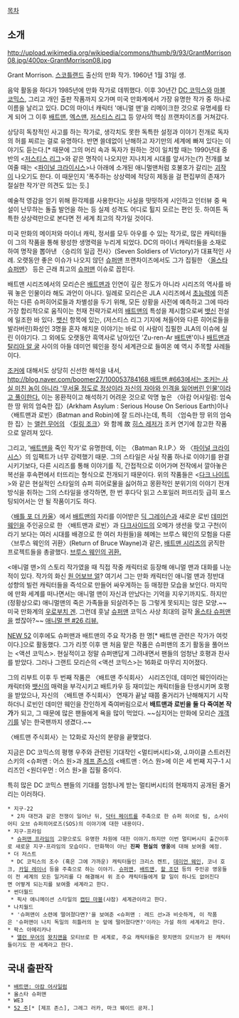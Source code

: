 [[목차]]

== 소개 ==
http://upload.wikimedia.org/wikipedia/commons/thumb/9/93/GrantMorrison08.jpg/400px-GrantMorrison08.jpg

Grant Morrison. [[스코틀랜드]] 출신의 만화 작가. 1960년 1월 31일 생.

음악 활동을 하다가 1985년에 만화 작가로 데뷔했다. 이후 30년간 [[DC 코믹스]]와 [[마블 코믹스]], 그리고 개인 출판 작품까지 오가며 미국 만화계에서 가장 유명한 작가 중 하나로 이름을 날리고 있다. DC의 마이너 캐릭터 '애니멀 맨'을 리메이크한 것으로 유명세를 타게 되어 그 이후 [[배트맨]], [[엑스맨]], [[저스티스 리그]] 등 양사의 핵심 프랜차이즈를 거쳐갔다.

상당히 독창적인 사고를 하는 작가로, 생각치도 못한 독특한 설정과 이야기 전개로 독자의 허를 찌르는 걸로 유명하다. 반면 쓸데없이 난해하고 자기만의 세계에 빠져 있다는 이야기도 듣는다.[* 때문에 그의 머리 속과 독자가 원하는 것이 일치할 때는 1990년대 중반의 <[[저스티스 리그]]>와 같은 명작이 나오지만 지나치게 시대를 앞서가는(?) 전개를 보여줄 때는 <[[파이널 크라이시스]]>나 아래에 소개된 애니멀맨처럼 호불호가 갈리는 [[괴작]]이 나오기도 한다. 이 때문인지 '폭주하는 상상력에 적당히 제동을 걸 편집부의 존재가 절실한 작가'란 의견도 있는 듯.]

예술적 영감을 얻기 위해 환각제를 사용한다는 사실을 떳떳하게 시인하고 인터뷰 중 욕설이 난무하는 돌출 발언을 하는 등 실제 성격도 어디로 튈지 모르는 편인 듯. 하여튼 독특한 상상력만으로 본다면 전 세계 최고의 작가일 것이다.

미국 만화의 메이저와 마이너 캐릭, 정서를 모두 아우를 수 있는 작가로, 많은 캐릭터들이 그의 작품을 통해 왕성한 생명력을 누리게 되었다. DC의 마이너 캐릭터들을 소재로 하여 명작을 뽑아낸 〈승리의 일곱 전사〉(Seven Soldiers of Victory)가 대표적인 사례. 오랫동안 좋은 이슈가 나오지 않던 [[슈퍼맨]] 프랜차이즈에서도 그가 집필한 〈[[올스타 슈퍼맨]]〉 등은 근래 최고의 [[슈퍼맨]] 이슈로 꼽힌다.

배트맨 시리즈에서의 모리슨은 [[배트맨]]과 인연이 깊은 정도가 아니라 시리즈의 역사를 바꿔 놓은 인물이라 해도 과언이 아니다. 일례로 모리슨은 JLA 시리즈에서 [[초능력]]에 의존하는 다른 슈퍼히어로들과 차별성을 두기 위해, 모든 상황을 사전에 예측하고 그에 따라 가장 합리적으로 움직이는 천재 전략가로서의 [[배트맨]]의 특성을 제시함으로써 [[뱃신]] 전설에 일조한 바 있다. [[뱃신]] 항목에 있는, (저스티스 리그 기지에 쳐들어와 다른 히어로들을 발라버린)화성인 3명을 혼자 해치운 이야기는 바로 이 사람이 집필한 JLA의 이슈에 실린 이야기다. 그 외에도 오랫동안 흑역사로 남아있던 'Zu-ren-Ar [[배트맨]]'이나 [[배트맨]]과 [[탈리아 알 굴]] 사이의 아들 데미언 웨인을 정식 세계관으로 들여온 예 역시 주목할 사례들이다.

[[조커(DC 코믹스)|조커]]에 대해서도 상당히 신선한 해석을 내서, [[http://blog.naver.com/boomer27/100053784168 배트맨 #663에서는 조커는 사실 미친 놈이 아니라 '무서울 정도로 정상이라 자신의 자아와 인격을 잃어버린 인물'이라고 풀이한다.]] 이는 몽환적이고 해석하기 어려운 것으로 악명 높은 〈아캄 어사일럼: 엄숙한 땅 위의 엄숙한 집〉(Arkham Asylum : Serious House On Serious Earth)이나 〈배트맨과 로빈〉(Batman and Robin)에 잘 드러나는데, 특히 〈엄숙한 땅 위의 엄숙한 집〉는 [[앨런 무어]]의 〈[[킬링 조크]]〉와 함께 故 [[히스 레저]]가 조커 연기에 참고한 작품으로 알려져 있다.

그리고, '[[배트맨]]을 죽인 작가'로 유명한데, 이는 〈Batman R.I.P.〉와 〈[[파이널 크라이시스]]〉의 임팩트가 너무 강력했기 때문. 그의 스타일은 사실 작품 하나로 이야기를 완결시키기보다, 다른 시리즈를 통해 이야기를 직, 간접적으로 이어가며 전작에서 깔아놓은 복선을 후속편에서 터뜨리는 형식으로 전개되기 때문이다. 위의 작품들은 <[[다크 나이트(영화)|다크 나이트]]>와 같은 현실적인 스타일의 슈퍼 히어로물을 싫어하고 몽환적인 분위기의 이야기 전개 방식을 취하는 그의 스타일을 생각하면, 한 번 후다닥 읽고 스포일러 퍼뜨리듯 급히 포스팅되어서는 안 될 작품이기도 하다.

〈[[배틀 포 더 카울]]〉에서 [[배트맨]]의 자리를 이어받은 [[딕 그레이슨]]과 새로운 로빈 [[데미언 웨인]]을 주인공으로 한 〈배트맨과 로빈〉과 [[다크사이드]]의 오메가 생션을 맞고 구천(이라기 보다는 여러 시대를 배경으로 한 여러 차원들)을 헤메는 브루스 웨인의 모험을 다룬 〈브루스 웨인의 귀환〉(Return of Bruce Wayne)과 같은, [[배트맨 시리즈]]의 굵직한 프로젝트들을 총괄했다. [http://blog.naver.com/sec1021/30119803555 브루스 웨인의 귀환.]

<애니멀 맨>의 스토리 작가였을 때 직접 작중 캐릭터로 등장해 애니멀 맨과 대화를 나눈적이 있다. 작가의 화신 [[원 어보브 얼]]? 여기서 그는 만화 캐릭터인 애니멀 맨과 정반대 성향의 빌런 캐릭터들을 즉석으로 만들어 싸우게하는 등 매정한 모습을 보인다. 마지막에 만화 세계를 떠나면서는 애니멀 맨이 자신과 만났다는 기억을 지우기까지도. 하지만 (정황상으로) 애니멀맨의 죽은 가족들을 되살려주는 등 그렇게 못되지는 않은 모양.~~미국 만화계의 [[우로부치 겐]]. 그런데 훗날 [[슈퍼맨]] 코믹스 사상 최대의 걸작 [[올스타 슈퍼맨]]을 썼잖아?~~ 
[http://blog.naver.com/sec1021/30184520737 애니멀 맨 #26 리뷰.]

[[NEW 52]] 이후에도 슈퍼맨과 배트맨의 주요 작가중 한 명[* 배트맨 관련은 작가가 여럿이다.]으로 활동했다. 그가 리붓 이후 맨 처음 맡은 작품은 슈퍼맨의 초기 활동을 풀어쓰는 <액션 코믹스>. 현실적이고 정말 슈퍼맨답게 그려내면서 팬들의 엄청난 호평과 찬사를 받았다. 그러나 그랜트 모리슨의 <액션 코믹스>는 16화로 마무리 지어졌다.

그의 리부트 이후 두 번째 작품은 〈배트맨 주식회사〉 시리즈인데, 데미언 웨인이라는 캐릭터와 [[뱃신]]의 매력을 부각시키고 배트카우 등 재미있는 캐릭터들을 탄생시키며 호평을 받았으나, 자신의 〈배트맨 주식회사〉 연재가 끝날 때쯤 줄거리가 난해해지기 시작하더니 로빈인 데미안 웨인을 잔인하게 죽여버림으로서 '''배트맨과 로빈을 둘 다 죽여본 작가'''가 되고, 그 때문에 많은 팬들에게 욕을 많이 먹었다. ~~심지어는 만화에 모리슨 [[개객기]]를 넣는 한국팬까지 생겼다.~~

〈배트맨 주식회사〉는 12화로 자신의 분량을 끝맺었다.

지금은 DC 코믹스의 평행 우주와 관련된 기대작인 <멀티버시티>와, J.마이클 스트러진스키의 <슈퍼맨 : 어스 원>과 [[제프 존스]]의 <배트맨 : 어스 원>에 이은 세 번째 지구-1 시리즈인 <원더우먼 : 어스 원>을 집필 중이다.

특히 많은 DC 코믹스 팬들의 기대를 엄청나게 받는 멀티버시티의 현재까지 공개된 줄거리는 이러하다.

 * 지구-22
  * 2차 대전과 같은 전쟁이 일어난 뒤, [[닥터 페이트]]를 주축으로 한 슈퍼 히어로 팀, 소사이어티 오브 슈퍼히어로즈(SOS)의 이야기에 대한 내용이다.
 * 지구-프라임
  * [[슈퍼맨 프라임]]의 고향으로도 유명한 차원에 대한 이야기.하지만 이번 멀티버시티 출간이후로 새로운 지구-프라임의 모습이다. 만화책이 아닌 '''진짜 현실의 영웅'''에 대해 보여줄 예정.
 * 더 저스트
  * DC 코믹스의 조수 (혹은 그에 가까운) 캐릭터들인 크리스 켄트, [[데미언 웨인]], 코너 호크, [[카일 레이너]] 등을 주축으로 하는 이야기. [[슈퍼맨]], [[배트맨]], [[할 조던]] 등의 주인공 영웅들이 전 세계의 모든 일거리를 다 해결해서 위 조수 캐릭터들에게 할 일이 하나도 없어진다면 어떻게 되는지를 보여줄 세계라고 한다.
 * 썬더월드
  * 픽사 애니메이션 스타일의 [[캡틴 마블]](샤잠) 세계관이라고 한다.
 * 나치월드
  * '슈퍼맨이 소련에 떨어졌다면?'을 보여준 <슈퍼맨 : 레드 선>과 비슷하게, 이 작품은 '슈퍼맨이 나치 독일의 히틀러의 눈 앞에 떨어졌다면?'이라는 가설 하의 세계라고 한다.
 * 팍스 아메리카나
  * [[앨런 무어]]의 [[왓치맨]]을 모티브로 한 세계로, 주요 캐릭터들은 왓치맨의 모티브가 된 캐릭터들이기도 한 세계라고 한다.

== 국내 출판작 ==
 * [[배트맨: 아캄 어사일럼]]
 * 올스타 슈퍼맨
 * WE3
 * [[52 주]][* [제프 존스], 그레그 러카, 마크 웨이드 공저.]
